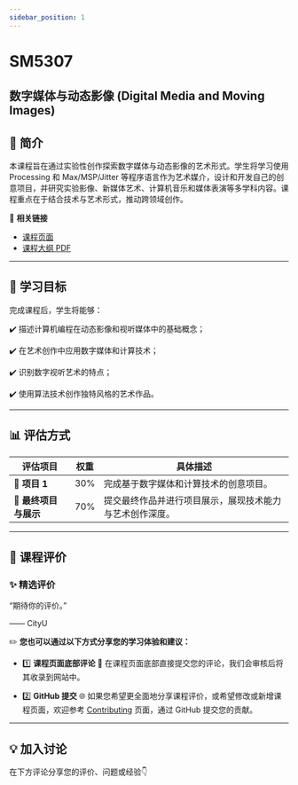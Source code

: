 ```yaml
---
sidebar_position: 1
---
```


# SM5307
## 数字媒体与动态影像 (Digital Media and Moving Images)

## **📘 简介**
本课程旨在通过实验性创作探索数字媒体与动态影像的艺术形式。学生将学习使用 Processing 和 Max/MSP/Jitter 等程序语言作为艺术媒介，设计和开发自己的创意项目，并研究实验影像、新媒体艺术、计算机音乐和媒体表演等多学科内容。课程重点在于结合技术与艺术形式，推动跨领域创作。

🔗 **相关链接**
- [课程页面](https://www.cityu.edu.hk/catalogue/pg/202526/course/SM5307.htm)
- [课程大纲 PDF](https://www.cityu.edu.hk/catalogue/pg/202526/course/SM5307.pdf)

---

## **🎯 学习目标**

完成课程后，学生将能够：

✔️ 描述计算机编程在动态影像和视听媒体中的基础概念；

✔️ 在艺术创作中应用数字媒体和计算技术；

✔️ 识别数字视听艺术的特点；

✔️ 使用算法技术创作独特风格的艺术作品。

---

## **📊 评估方式**

| **评估项目**          | **权重** | **具体描述**                                                                                       |
|----------------------|---------|---------------------------------------------------------------------------------------------------|
| **📂 项目 1**         | 30%      | 完成基于数字媒体和计算技术的创意项目。                                                                |
| **📂 最终项目与展示**   | 70%      | 提交最终作品并进行项目展示，展现技术能力与艺术创作深度。                                                  |

---

## **💬 课程评价**

### ✨ **精选评价**
<div className={commentStyles.commentBox}>
    <p className={commentStyles.commentText}>
        “期待你的评价。”
    </p>
    <p className={commentStyles.commentAuthor}>—— CityU</p>
</div>

✏️ **您也可以通过以下方式分享您的学习体验和建议：**

- 1️⃣ **课程页面底部评论**
💬 在课程页面底部直接提交您的评论，我们会审核后将其收录到网站中。

- 2️⃣ **GitHub 提交**
🌐 如果您希望更全面地分享课程评价，或希望修改或新增课程页面，欢迎参考 [Contributing](/contributing) 页面，通过 GitHub 提交您的贡献。

---

## **💡 加入讨论**

在下方评论分享您的评价、问题或经验👇
<Utterances />